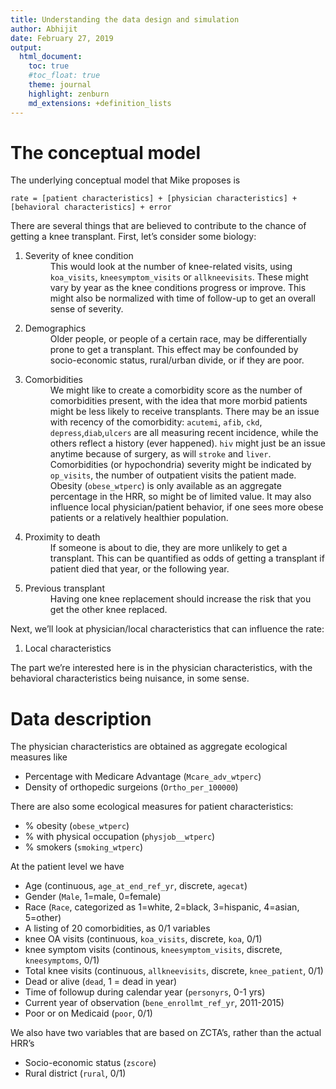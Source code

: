 ```yaml
---
title: Understanding the data design and simulation
author: Abhijit
date: February 27, 2019
output:
  html_document:
    toc: true
    #toc_float: true
    theme: journal
    highlight: zenburn
    md_extensions: +definition_lists
---
```


# The conceptual model

The underlying conceptual model that Mike proposes is

```
rate = [patient characteristics] + [physician characteristics] + [behavioral characteristics] + error
```

There are several things that are believed to contribute to the chance of getting
a knee transplant. First, let's consider some biology:

1. Severity of knee condition
  ~ This would look at the number of knee-related visits, using `koa_visits`, 
    `kneesymptom_visits` or `allkneevisits`. These might vary by year as the 
    knee conditions progress or improve. This might also be normalized with 
    time of follow-up to get an overall sense of severity. 

1. Demographics
  ~ Older people, or people of a certain race, may be differentially prone to get
  a transplant. This effect may be confounded by socio-economic status, rural/urban
  divide, or if they are poor.
  
1. Comorbidities
  ~ We might like to create a comorbidity score as the number of comorbidities
  present, with the idea that more morbid patients might be less likely to
  receive transplants. There may be an issue with recency of the comorbidity:
  `acutemi`, `afib`, `ckd`, `depress`,`diab`,`ulcers` are all measuring recent
  incidence, while the others reflect a history (ever happened). `hiv` might
  just be an issue anytime because of surgery, as will `stroke` and `liver`.
  Comorbidities (or hypochondria) severity might be indicated by `op_visits`,
  the number of outpatient visits the patient made. Obesity (`obese_wtperc`) is
  only available as an aggregate percentage in the HRR, so might be of limited
  value. It may also influence local physician/patient behavior, if one sees
  more obese patients or a relatively healthier population.

1. Proximity to death
  ~ If someone is about to die, they are more unlikely to get a transplant. This 
  can be quantified as odds of getting a transplant if patient died that year, 
  or the following year.
  
1. Previous transplant
  ~ Having one knee replacement should increase the risk that you get the other 
  knee replaced. 

Next, we'll look at physician/local characteristics that can influence the rate:

1. Local characteristics
  ~ 

The part we're interested here is in the physician characteristics, with the
behavioral characteristics being nuisance, in some sense. 

# Data description

The physician characteristics are obtained as aggregate ecological measures like

- Percentage with Medicare Advantage (`Mcare_adv_wtperc`)
- Density of orthopedic surgeions (`Ortho_per_100000`)

There are also some ecological measures for patient characteristics:

- % obesity (`obese_wtperc`)
- % with physical occupation (`physjob__wtperc`)
- % smokers (`smoking_wtperc`)

At the patient level we have

- Age (continuous, `age_at_end_ref_yr`, discrete, `agecat`)
- Gender (`Male`, 1=male, 0=female)
- Race (`Race`, categorized as 1=white, 2=black, 3=hispanic, 4=asian, 5=other)
- A listing of 20 comorbidities, as 0/1 variables
- knee OA visits (continuous, `koa_visits`, discrete, `koa`, 0/1)
- knee symptom visits (continous, `kneesymptom_visits`, discrete, `kneesymptoms`, 0/1)
- Total knee visits (continuous, `allkneevisits`, discrete, `knee_patient`, 0/1)
- Dead or alive (`dead`, 1 = dead in year)
- Time of followup during calendar year (`personyrs`, 0-1 yrs)
- Current year of observation (`bene_enrollmt_ref_yr`, 2011-2015)
- Poor or on Medicaid (`poor`, 0/1)

We also have two variables that are based on ZCTA's, rather than the actual 
HRR's

- Socio-economic status (`zscore`)
- Rural district (`rural`, 0/1)


